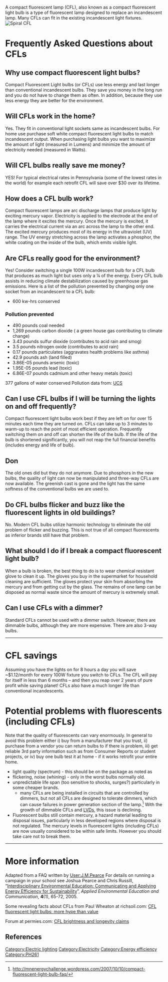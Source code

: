 A compact fluorescent lamp (CFL), also known as a compact fluorescent light bulb is a type of fluorescent lamp designed to replace an incandescent lamp. Many CFLs can fit in the existing incandescent light fixtures. [[Image:Cfl.jpg|thumb| Spiral CFL]]

= Frequently Asked Questions about CFLs =
== Why use compact fluorescent light bulbs? ==
Compact Fluorescent Light bulbs (or CFLs) use less energy and last longer than conventional incandescent bulbs. They save you money in the long run and you do not have to change them as often. In addition, because they use less energy they are better for the environment.

== Will CFLs work in the home? ==
Yes. They fit in conventional light sockets same as incandescent bulbs. For home use purchase soft white compact fluorescent light bulbs to match incandescent output.  When purchasing light bulbs you want to maximize the amount of light (measured in Lumens) and minimize the amount of electricity needed (measured in Watts).

== Will CFL bulbs really save me money? ==
YES! For typical electrical rates in Pennsylvania (some of the lowest rates in the world) for example each retrofit CFL will save over $30 over its lifetime.

== How does a CFL bulb work? ==
Compact fluorescent lamps are arc discharge lamps that produce light by exciting mercury vapor. Electricity is applied to the electrode at the end of the lamp where it excites the mercury. Once the mercury is excited, it carries the electrical current via an arc across the lamp to the other end. The excited mercury produces most of its energy in the ultraviolet (UV) range. The UV energy stretching across the lamp activates a phosphor, the white coating on the inside of the bulb, which emits visible light.

== Are CFLs really good for the environment? ==
Yes! Consider switching a single 100W incandescent bulb for a CFL bulb that produces as much light but uses only a ¼ of the energy. Every CFL bulb assists in reducing climate destabilization caused by greenhouse gas emissions. Here is a list of the pollution prevented by changing only one socket from an incandescent to a CFL bulb:

* 600 kw-hrs conserved           	

===Pollution prevented===	
* 490 pounds coal needed	
* 1,269 pounds carbon dioxide ( a green house gas contributing to climate change)	
* 3.43 pounds sulfur dioxide (contributes to acid rain and smog)	
* 3.5 pounds nitrogen oxide (contributes to acid rain)	
* 0.17 pounds particulates (aggravates health problems like asthma)	
* 42.9 pounds ash (land filled)	
* 3.86E-05 pounds arsenic (toxic)	
* 1.95E-05 pounds lead (toxic)	
* 6.86E-07 pounds cadmium and other heavy metals (toxic)	
	
377 gallons of water conserved	
Pollution data from: [http://www.ucsusa.org/energy/brief.coal.html UCS]

== Can I use CFL bulbs if I will be turning the lights on and off frequently? ==
Compact fluorescent light bulbs work best if they are left on for over 15 minutes each time they are turned on. CFLs can take up to 3 minutes to warm-up to reach the point of most efficient operation. Frequently switching them on and off can shorten the life of the bulb. If the life of the bulb is shortened significantly, you will not reap the full financial benefits (includes energy and life of bulb).

== Don ==
The old ones did but they do not anymore. Due to phosphors in the new bulbs, the quality of light can now be manipulated and three-way CFLs are now available. The greenish cast is gone and the light has the same softness of the conventional bulbs we are used to.

== Do CFL bulbs flicker and buzz like the fluorescent lights in old buildings? ==
No. Modern CFL bulbs utilize harmonic technology to eliminate the old problem of flicker and buzzing. This is not true of all compact fluorescents as inferior brands still have that problem.

== What should I do if I break a compact fluorescent light bulb? ==
When a bulb is broken, the best thing to do is to wear chemical resistant glove to clean it up. The gloves you buy in the supermarket for household cleaning are sufficient. The gloves protect your skin from absorbing the mercury and from getting cut by the glass. The remains of one lamp can be disposed as normal waste since the amount of mercury is extremely small.

== Can I use CFLs with a dimmer? ==
Standard CFLs cannot be used with a dimmer switch. However, there are dimmable bulbs, although they are more expensive. There are also 3-way bulbs.

----

= CFL savings =
Assuming you have the lights on for 8 hours a day you will save ~$1.12/month for every 100W fixture you switch to CFLs. The CFL will pay for itself in less than 6 months – and then you reap over 2 years of pure profit while saving planet!
CFLs also have a much longer life than conventional incandescents.

=Potential problems with fluorescents (including CFLs) =
Note that the quality of fluorescents can vary enormously. In general to avoid this problem either i) buy from a manufacturer that you trust, ii) purchase from a vendor you can return bulbs to if there is problem, iii) get reliable 3rd party information such as from Consumer Reports or student projects, or iv) buy one bulb test it at home - if it works retrofit your entire home.

* light quality (spectrum) - this should be on the package as noted as {{WP}color temperature}}
* flickering, noise (whining) - only in the worst bulbs normally old.
* unpredictable life span (too sensitive to shocks, surges?) particularly in some cheaper brands.{{fact}}
** many CFLs are being installed in circuits that are controlled by dimmers, but not all CFLs are designed to tolerate dimmers, which can cause failures in power generation section of the lamp.<ref>http://mnenergychallenge.wordpress.com/2007/10/10/compact-fluorescent-light-bulb-faq/</ref> With the growth of dimmable CFLs and [[LVD]]s, this issue is declining.
* Fluorescent bulbs still contain mercury, a hazard material leading to disposal issues, particularly in less developed regions where disposal is not regulated. The mercury levels in fluorescent lights (including CFLs) are now usually considered to be within safe limits. However you should take care not to break them.



----
='''More information'''=

Adapted from a FAQ written by [[User:J.M.Pearce]] For details on running a campaign in your school see Joshua Pearce and Chris Russill, “[http://dx.doi.org/10.1080/15330150590911412 Interdisciplinary Environmental Education: Communicating and Applying Energy Efficiency for Sustainability]”, ''Applied Environmental Education and Communication'', '''4'''(1), 65-72, 2005.

Some revealing facts about CFLs from Paul Wheaton at richsoil.com: [http://www.richsoil.com/CFL-fluorescent-light-bulbs.jsp CFL fluorescent light bulbs: more hype than value]

Forum at permies.com: [http://www.permies.com/permaculture-forums/5761_0/alternative-energy/cfl-brightness-and-longevity-claims CFL brightness and longevity claims]

==References==
<references/>
[[Category:Electric lighting]]
[[Category:Electricity]]
[[Category:Energy efficiency]]
[[Category:PH261]]